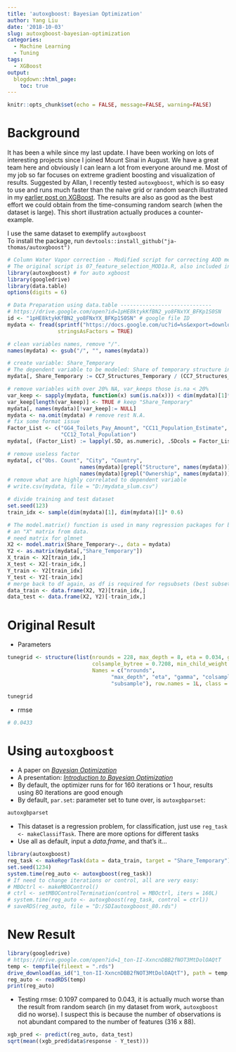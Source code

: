 ```yaml
---
title: 'autoxgboost: Bayesian Optimization'
author: Yang Liu
date: '2018-10-03'
slug: autoxgboost-bayesian-optimization
categories:
  - Machine Learning
  - Tuning
tags:
  - XGBoost
output:
  blogdown::html_page:
    toc: true
---
```



```r
knitr::opts_chunk$set(echo = FALSE, message=FALSE, warning=FALSE)
```
# Background

It has been a while since my last update. I have been working on lots of interesting projects since I joined Mount Sinai in August. We have a great team here and obviously I can learn a lot from everyone around me. Most of my job so far focuses on extreme gradient boosting and visualization of results. Suggested by Allan, I recently tested `autoxgboost`, which is so easy to use and runs much faster than the naive grid or random search illustrated in my [earlier post on XGBoost](https://liuyanguu.github.io/post/2018/07/09/extreme-gradient-boosting-xgboost-better-than-random-forest-or-gradient-boosting/). The results are also as good as the best effort we could obtain from the time-consuming random search (when the dataset is large). This short illustration actually produces a counter-example.

I use the same dataset to exemplify `autoxgboost`  
To install the package, run `devtools::install_github("ja-thomas/autoxgboost")`
```r
# Column Water Vapor correction - Modified script for correcting AOD measurements 
# The original script is 07_feature_selection_MOD1a.R, also included in this repo.
library(autoxgboost) # for auto xgboost
library(googledrive)
library(data.table)
options(digits = 6)
```

```r
# Data Preparation using data.table -----------------------------
# https://drive.google.com/open?id=1pHE8ktykKfBN2_yo8FNxYX_BFKp1S0SN
id <- "1pHE8ktykKfBN2_yo8FNxYX_BFKp1S0SN" # google file ID
mydata <- fread(sprintf("https://docs.google.com/uc?id=%s&export=download", id),
                stringsAsFactors = TRUE)

# clean variables names, remove "/".
names(mydata) <- gsub("/", "", names(mydata)) 

# create variable: Share_Temporary
# The dependent variable to be modeled: Share of temporary structure in slums
mydata[, Share_Temporary := CC7_Structures_Temporary / (CC7_Structures_Temporary + CC6_Structures_Permanent)]

# remove variables with over 20% NA, var_keeps those is.na < 20%
var_keep <- sapply(mydata, function(x) sum(is.na(x))) < dim(mydata)[1]*0.2
var_keep[length(var_keep)] <- TRUE # keep "Share_Temporary"
mydata[, names(mydata)[!var_keep]:= NULL]
mydata <- na.omit(mydata) # remove rest N.A.
# fix some format issue
Factor_List <- c("GG4_Toilets_Pay_Amount", "CC11_Population_Estimate", "CC10_Household_Size",
                 "CC12_Total_Population")
mydata[, (Factor_List) := lapply(.SD, as.numeric), .SDcols = Factor_List]

# remove useless factor
mydata[, c("Obs. Count", "City", "Country",
                       names(mydata)[grepl("Structure", names(mydata))],
                       names(mydata)[grepl("Ownership", names(mydata))]):=NULL]
# remove what are highly correlated to dependent variable
# write.csv(mydata, file = "D:/mydata_slum.csv")

# divide training and test dataset
set.seed(123)
train_idx <- sample(dim(mydata)[1], dim(mydata)[1]* 0.6)

# The model.matrix() function is used in many regression packages for building 
# an "X" matrix from data.
# need matrix for glmnet
X2 <- model.matrix(Share_Temporary~., data = mydata)
Y2 <- as.matrix(mydata[,"Share_Temporary"])
X_train <- X2[train_idx,]
X_test <- X2[-train_idx,]
Y_train <- Y2[train_idx]
Y_test <- Y2[-train_idx]
# merge back to df again, as df is required for regsubsets (best subset)
data_train <- data.frame(X2, Y2)[train_idx,] 
data_test <- data.frame(X2, Y2)[-train_idx,] 
```

# Original Result  
* Parameters  
```r
tunegrid <- structure(list(nrounds = 228, max_depth = 8, eta = 0.034, gamma = 0, 
                           colsample_bytree = 0.7208, min_child_weight = 7, subsample = 0.7017), 
                           Names = c("nrounds", 
                                 "max_depth", "eta", "gamma", "colsample_bytree", "min_child_weight", 
                                 "subsample"), row.names = 1L, class = "data.frame")

tunegrid
```
* rmse   
```r
# 0.0433
```

# Using `autoxgboost` 
* A paper on _[Bayesian Optimization](https://arxiv.org/pdf/1807.02811.pdf)_  
* A presentation: _[Introduction to Bayesian Optimization](http://gpss.cc/gpmc17/slides/LancasterMasterclass_1.pdf)_  
* By default, the optimizer runs for for 160 iterations or 1 hour, results using 80 iterations are good enough    
* By default, `par.set`: parameter set to tune over, is `autoxgbparset`:  
```r
autoxgbparset
```
* This dataset is a regression problem, for classification, just use `reg_task <- makeClassifTask`. There are more options for different tasks  
* Use all as default, input a _data.frame_, and that's it...   
```r
library(autoxgboost)
reg_task <- makeRegrTask(data = data_train, target = "Share_Temporary")
set.seed(1234)
system.time(reg_auto <- autoxgboost(reg_task))
# If need to change iterations or control, all are very easy:
# MBOctrl <- makeMBOControl()
# ctrl <- setMBOControlTermination(control = MBOctrl, iters = 160L)
# system.time(reg_auto <- autoxgboost(reg_task, control = ctrl))
# saveRDS(reg_auto, file = "D:/SDIautoxgboost_80.rds")
```
 

# New Result 
```r
library(googledrive)
# https://drive.google.com/open?id=1_ton-II-XxncnDBB2fNOT3MtDolOAQtT
temp <- tempfile(fileext = ".rds")
drive_download(as_id("1_ton-II-XxncnDBB2fNOT3MtDolOAQtT"), path = temp, overwrite = T)
reg_auto <- readRDS(temp)
print(reg_auto)
```
* Testing rmse: 0.1097 compared to 0.043, it is actually much worse than the result from random search (in my dataset from work, `autoxgboost` did no worse). I suspect this is because the number of observations is not abundant compared to the number of features (316 x 88).
```r
xgb_pred <- predict(reg_auto, data_test) 
sqrt(mean((xgb_pred$data$response - Y_test))) 

```
